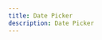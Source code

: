 ```yaml
---
title: Date Picker
description: Date Picker
---
```



<Template
  title={frontmatter.description}
  path="js/DatePicker"
  mdnLink="https://developer.mozilla.org/en-US/docs/Web/HTML/Reference/Elements/datalist"
/>
